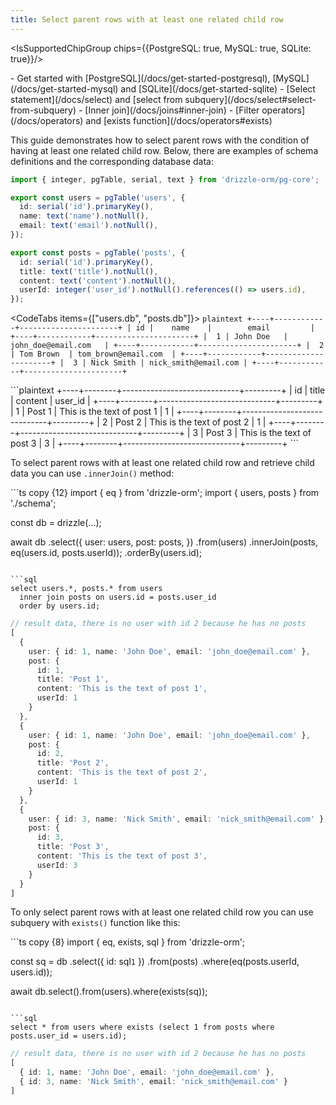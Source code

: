 ```yaml
---
title: Select parent rows with at least one related child row
---
```



<IsSupportedChipGroup chips={{PostgreSQL: true, MySQL: true, SQLite: true}}/>

<Prerequisites>
- Get started with [PostgreSQL](/docs/get-started-postgresql), [MySQL](/docs/get-started-mysql) and [SQLite](/docs/get-started-sqlite)
- [Select statement](/docs/select) and [select from subquery](/docs/select#select-from-subquery)
- [Inner join](/docs/joins#inner-join)
- [Filter operators](/docs/operators) and [exists function](/docs/operators#exists)
</Prerequisites>

This guide demonstrates how to select parent rows with the condition of having at least one related child row. Below, there are examples of schema definitions and the corresponding database data:

  ```ts copy
  import { integer, pgTable, serial, text } from 'drizzle-orm/pg-core';

  export const users = pgTable('users', {
    id: serial('id').primaryKey(),
    name: text('name').notNull(),
    email: text('email').notNull(),
  });

  export const posts = pgTable('posts', {
    id: serial('id').primaryKey(),
    title: text('title').notNull(),
    content: text('content').notNull(),
    userId: integer('user_id').notNull().references(() => users.id),
  });
  ```

<CodeTabs items={["users.db", "posts.db"]}>
  <CodeTab>
    ```plaintext
    +----+------------+----------------------+
    | id |    name    |        email         |
    +----+------------+----------------------+
    |  1 | John Doe   | john_doe@email.com   |
    +----+------------+----------------------+
    |  2 | Tom Brown  | tom_brown@email.com  |
    +----+------------+----------------------+
    |  3 | Nick Smith | nick_smith@email.com |
    +----+------------+----------------------+
    ```
  </CodeTab>

  <CodeTab>
    ```plaintext
    +----+--------+-----------------------------+---------+
    | id | title  |          content            | user_id |
    +----+--------+-----------------------------+---------+
    |  1 | Post 1 | This is the text of post 1  |       1 |
    +----+--------+-----------------------------+---------+
    |  2 | Post 2 | This is the text of post 2  |       1 |
    +----+--------+-----------------------------+---------+
    |  3 | Post 3 | This is the text of post 3  |       3 |
    +----+--------+-----------------------------+---------+
    ```
  </CodeTab>
</CodeTabs>

To select parent rows with at least one related child row and retrieve child data you can use `.innerJoin()` method:

<Section>
  ```ts copy {12}
  import { eq } from 'drizzle-orm';
  import { users, posts } from './schema';

  const db = drizzle(...);

  await db
    .select({
      user: users,
      post: posts,
    })
    .from(users)
    .innerJoin(posts, eq(users.id, posts.userId));
    .orderBy(users.id);
  ```

  ```sql
  select users.*, posts.* from users
    inner join posts on users.id = posts.user_id
    order by users.id;
  ```

  ```ts
  // result data, there is no user with id 2 because he has no posts
  [
    {
      user: { id: 1, name: 'John Doe', email: 'john_doe@email.com' },
      post: {
        id: 1,
        title: 'Post 1',
        content: 'This is the text of post 1',
        userId: 1
      }
    },
    {
      user: { id: 1, name: 'John Doe', email: 'john_doe@email.com' },
      post: {
        id: 2,
        title: 'Post 2',
        content: 'This is the text of post 2',
        userId: 1
      }
    },
    {
      user: { id: 3, name: 'Nick Smith', email: 'nick_smith@email.com' },
      post: {
        id: 3,
        title: 'Post 3',
        content: 'This is the text of post 3',
        userId: 3
      }
    }
  ]
  ```
</Section>

To only select parent rows with at least one related child row you can use subquery with `exists()` function like this:

<Section>
```ts copy {8}
import { eq, exists, sql } from 'drizzle-orm';

const sq = db
  .select({ id: sql`1` })
  .from(posts)
  .where(eq(posts.userId, users.id));

await db.select().from(users).where(exists(sq));
```

```sql
select * from users where exists (select 1 from posts where posts.user_id = users.id);
```

```ts
// result data, there is no user with id 2 because he has no posts
[
  { id: 1, name: 'John Doe', email: 'john_doe@email.com' },
  { id: 3, name: 'Nick Smith', email: 'nick_smith@email.com' }
]
```
</Section>
